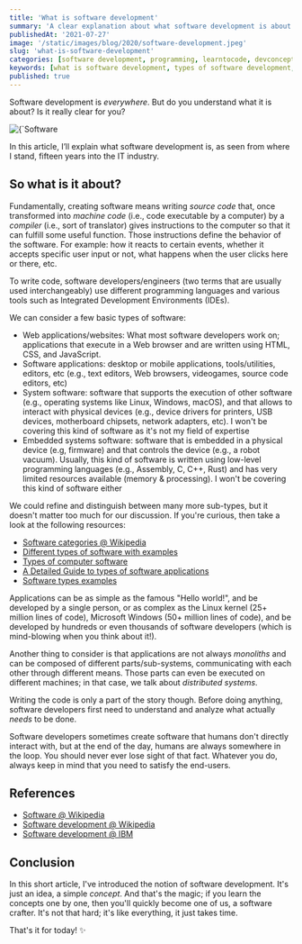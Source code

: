 ```yaml
---
title: 'What is software development'
summary: 'A clear explanation about what software development is about.'
publishedAt: '2021-07-27'
image: '/static/images/blog/2020/software-development.jpeg'
slug: 'what-is-software-development'
categories: [software development, programming, learntocode, devconcepts]
keywords: [what is software development, types of software development, what is software development like, software development, programming, coding]
published: true
---
```


Software development is _everywhere_. But do you understand what it is about? Is it really clear for you?

<BlogPostCenteredContent>
  <Image
    alt={`Software development`}
    src={`/static/images/blog/2020/software-development.jpeg`}
    width={1950}
    height={1300}
    priority
  />
</BlogPostCenteredContent>

In this article, I’ll explain what software development is, as seen from where I stand, fifteen years into the IT industry.

## So what is it about?

Fundamentally, creating software means writing *source code* that, once transformed into *machine code* (i.e., code executable by a computer) by a *compiler* (i.e., sort of translator) gives instructions to the computer so that it can fulfill some useful function. Those instructions define the behavior of the software. For example: how it reacts to certain events, whether it accepts specific user input or not, what happens when the user clicks here or there, etc.

To write code, software developers/engineers (two terms that are usually used interchangeably) use different programming languages and various tools such as Integrated Development Environments (IDEs).

We can consider a few basic types of software:

* Web applications/websites: What most software developers work on; applications that execute in a Web browser and are written using HTML, CSS, and JavaScript.
* Software applications: desktop or mobile applications, tools/utilities, editors, etc (e.g., text editors, Web browsers, videogames, source code editors, etc)
* System software: software that supports the execution of other software (e.g., operating systems like Linux, Windows, macOS), and that allows to interact with physical devices (e.g., device drivers for printers, USB devices, motherboard chipsets, network adapters, etc). I won't be covering this kind of software as it's not my field of expertise
* Embedded systems software: software that is embedded in a physical device (e.g, firmware) and that controls the device (e.g., a robot vacuum). Usually, this kind of software is written using low-level programming languages (e.g., Assembly, C, C++, Rust) and has very limited resources available (memory & processing). I won't be covering this kind of software either

We could refine and distinguish between many more sub-types, but it doesn't matter too much for our discussion. If you're curious, then take a look at the following resources:

* [Software categories @ Wikipedia](https://en.wikipedia.org/wiki/Software_categories)
* [Different types of software with examples](https://squareboat.com/blog/different-types-of-software-with-examples)
* [Types of computer software](https://www.educba.com/types-of-computer-software)
* [A Detailed Guide to types of software applications](https://www.fingent.com/blog/a-detailed-guide-to-types-of-software-applications)
* [Software types examples](https://yourstory.com/mystory/what-software-types-examples)

Applications can be as simple as the famous "Hello world!", and be developed by a single person, or as complex as the Linux kernel (25+ million lines of code), Microsoft Windows (50+ million lines of code), and be developed by hundreds or even thousands of software developers (which is mind-blowing when you think about it!).

Another thing to consider is that applications are not always _monoliths_ and can be composed of different parts/sub-systems, communicating with each other through different means. Those parts can even be executed on different machines; in that case, we talk about *distributed systems*.

Writing the code is only a part of the story though. Before doing anything, software developers first need to understand and analyze what actually _needs_ to be done.

Software developers sometimes create software that humans don't directly interact with, but at the end of the day, humans are always somewhere in the loop. You should never ever lose sight of that fact. Whatever you do, always keep in mind that you need to satisfy the end-users.

<BlogPostQuote quote="A perfect solution that solves the wrong problem is just as useless as an unusable one." by="A wise person">
</BlogPostQuote>

## References

* [Software @ Wikipedia](https://en.wikipedia.org/wiki/Software)
* [Software development @ Wikipedia](https://en.wikipedia.org/wiki/Software_development)
* [Software development @ IBM](https://www.ibm.com/topics/software-development)

## Conclusion

In this short article, I've introduced the notion of software development. It's just an idea, a simple *concept*. And that's the magic; if you learn the concepts one by one, then you'll quickly become one of us, a software crafter. It's not that hard; it's like everything, it just takes time.

That's it for today! ✨

<BlogPostSignature />
